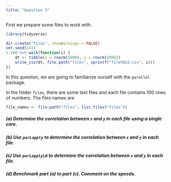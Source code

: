 ```yaml
---
title: "Question 3"
---
```


First we prepare some files to work with.

```r
library(tidyverse)
```

```r
dir.create("files", showWarnings = FALSE)
set.seed(141)
1:100 %>% walk(function(i) {
    dt <- tibble(x = rnorm(5000), y = rnorm(5000))
    write_csv(dt, file.path("files", sprintf("file%02d.csv", i)))
})
```

In this question, we are going to familiarize ourself with the `parallel` package.

In the folder `files`, there are some text files and each file contains 100 rows of numbers. The files names are
```r
file_names <- file.path("files", list.files("files"))
```


##### (a) Determine the correlation between `x` and `y` in each file using a single core.


##### (b) Use `parLapply` to determine the correlation between `x` and `y` in each file.



##### (c) Use `parLapplyLB` to determine the correlation between `x` and `y` in each file.



##### (d) Benchmark part (a) to part (c). Comment on the speeds.

